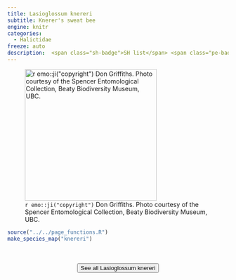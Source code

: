 ```yaml
---
title: Lasioglossum knereri
subtitle: Knerer's sweat bee
engine: knitr
categories:
  - Halictidae
freeze: auto
description:  <span class="sh-badge">SH list</span> <span class="pe-badge">PM Evidence</span> <span class="gali-badge">Galiano</span>
---
```

![`r emo::ji("copyright")` Don Griffiths. Photo courtesy of the Spencer Entomological Collection, Beaty Biodiversity Museum, UBC.](https://www.zoology.ubc.ca/entomology/main/Hymenoptera/Halictidae/Lasioglossum%20knereri%20(3lateral)%20.jpg){height=300}





```r
source("../../page_functions.R")
make_species_map("knereri")
```
<br><br>
<center>


<a href="https://www.zoology.ubc.ca/entomology/main/Hymenoptera/Halictidae/Lasioglossum%20knereri.php"><button type="button" class="btn btn-secondary">See all Lasioglossum knereri <i class="fa-solid fa-arrow-up-right-from-square"></i> </button></a>
</center>
